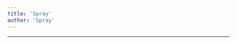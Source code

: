 ```yaml
---
title: 'Spray'
author: 'Spray'
---
```


---

<CharacterInfo
    name='Spray'
    image='/assets/icons/otom/wiki media/chars/spray.png' 
    caption='por que você não vai jogar baseball?'
    icon='/assets/icons/otom/wiki media/icons/Spray.png'
    nickname="N/A"
    pronouns='ele/dele'
    species='Lata de spray de tinta'
    voice='Feykro'
    hobbies='Graffiti'
/>